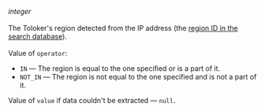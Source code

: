 _integer_<br/><br/>The Toloker's region detected from the IP address (the [region ID in the search database](/docs/api/regions)).<br/><br/>Value of `operator`:

- `IN` — The region is equal to the one specified or is a part of it.
- `NOT_IN` — The region is not equal to the one specified and is not a part of it.

Value of `value` if data couldn't be extracted — `null`.